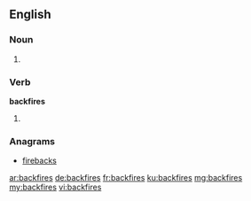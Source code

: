 ==English==

===Noun===
{{head|en}}

# {{plural of|backfire}}

===Verb===
'''backfires'''

# {{en-third-person singular of|backfire}}

===Anagrams===
* [[firebacks#English|firebacks]]

[[ar:backfires]]
[[de:backfires]]
[[fr:backfires]]
[[ku:backfires]]
[[mg:backfires]]
[[my:backfires]]
[[vi:backfires]]